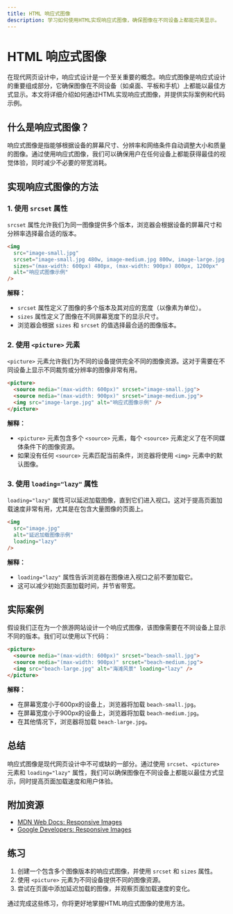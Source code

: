```yaml
---
title: HTML 响应式图像
description: 学习如何使用HTML实现响应式图像，确保图像在不同设备上都能完美显示。
---
```


# HTML 响应式图像

在现代网页设计中，响应式设计是一个至关重要的概念。响应式图像是响应式设计的重要组成部分，它确保图像在不同设备（如桌面、平板和手机）上都能以最佳方式显示。本文将详细介绍如何通过HTML实现响应式图像，并提供实际案例和代码示例。

## 什么是响应式图像？

响应式图像是指能够根据设备的屏幕尺寸、分辨率和网络条件自动调整大小和质量的图像。通过使用响应式图像，我们可以确保用户在任何设备上都能获得最佳的视觉体验，同时减少不必要的带宽消耗。

## 实现响应式图像的方法

### 1. 使用 `srcset` 属性

`srcset` 属性允许我们为同一图像提供多个版本，浏览器会根据设备的屏幕尺寸和分辨率选择最合适的版本。

```html
<img 
  src="image-small.jpg" 
  srcset="image-small.jpg 480w, image-medium.jpg 800w, image-large.jpg 1200w" 
  sizes="(max-width: 600px) 480px, (max-width: 900px) 800px, 1200px" 
  alt="响应式图像示例" 
/>
```

**解释：**
- `srcset` 属性定义了图像的多个版本及其对应的宽度（以像素为单位）。
- `sizes` 属性定义了图像在不同屏幕宽度下的显示尺寸。
- 浏览器会根据 `sizes` 和 `srcset` 的值选择最合适的图像版本。

### 2. 使用 `<picture>` 元素

`<picture>` 元素允许我们为不同的设备提供完全不同的图像资源。这对于需要在不同设备上显示不同裁剪或分辨率的图像非常有用。

```html
<picture>
  <source media="(max-width: 600px)" srcset="image-small.jpg">
  <source media="(max-width: 900px)" srcset="image-medium.jpg">
  <img src="image-large.jpg" alt="响应式图像示例" />
</picture>
```

**解释：**
- `<picture>` 元素包含多个 `<source>` 元素，每个 `<source>` 元素定义了在不同媒体条件下的图像资源。
- 如果没有任何 `<source>` 元素匹配当前条件，浏览器将使用 `<img>` 元素中的默认图像。

### 3. 使用 `loading="lazy"` 属性

`loading="lazy"` 属性可以延迟加载图像，直到它们进入视口。这对于提高页面加载速度非常有用，尤其是在包含大量图像的页面上。

```html
<img 
  src="image.jpg" 
  alt="延迟加载图像示例" 
  loading="lazy" 
/>
```

**解释：**
- `loading="lazy"` 属性告诉浏览器在图像进入视口之前不要加载它。
- 这可以减少初始页面加载时间，并节省带宽。

## 实际案例

假设我们正在为一个旅游网站设计一个响应式图像，该图像需要在不同设备上显示不同的版本。我们可以使用以下代码：

```html
<picture>
  <source media="(max-width: 600px)" srcset="beach-small.jpg">
  <source media="(max-width: 900px)" srcset="beach-medium.jpg">
  <img src="beach-large.jpg" alt="海滩风景" loading="lazy" />
</picture>
```

**解释：**
- 在屏幕宽度小于600px的设备上，浏览器将加载 `beach-small.jpg`。
- 在屏幕宽度小于900px的设备上，浏览器将加载 `beach-medium.jpg`。
- 在其他情况下，浏览器将加载 `beach-large.jpg`。

## 总结

响应式图像是现代网页设计中不可或缺的一部分。通过使用 `srcset`、`<picture>` 元素和 `loading="lazy"` 属性，我们可以确保图像在不同设备上都能以最佳方式显示，同时提高页面加载速度和用户体验。

## 附加资源

- [MDN Web Docs: Responsive Images](https://developer.mozilla.org/en-US/docs/Learn/HTML/Multimedia_and_embedding/Responsive_images)
- [Google Developers: Responsive Images](https://web.dev/responsive-images/)

## 练习

1. 创建一个包含多个图像版本的响应式图像，并使用 `srcset` 和 `sizes` 属性。
2. 使用 `<picture>` 元素为不同设备提供不同的图像资源。
3. 尝试在页面中添加延迟加载的图像，并观察页面加载速度的变化。

通过完成这些练习，你将更好地掌握HTML响应式图像的使用方法。